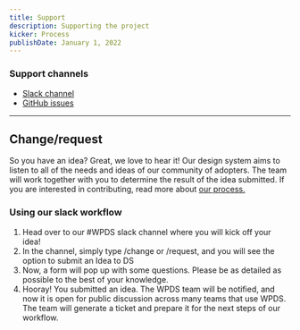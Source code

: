 ```yaml
---
title: Support
description: Supporting the project
kicker: Process
publishDate: January 1, 2022
---
```


### Support channels

- [Slack channel](https://washpost.slack.com/archives/C01FWHF12BG)
- [GitHub issues](https://github.com/WPMedia/wpds-docs/issues)

---

## Change/request

So you have an idea? Great, we love to hear it! Our design system aims to listen to all of the needs and ideas of our community of adopters. The team will work together with you to determine the result of the idea submitted. If you are interested in contributing, read more about [our process.](blog/guides/contribute-a-component)

### Using our slack workflow

1. Head over to our #WPDS slack channel where you will kick off your idea!
2. In the channel, simply type /change or /request, and you will see the option to submit an Idea to DS
3. Now, a form will pop up with some questions. Please be as detailed as possible to the best of your knowledge.
4. Hooray! You submitted an idea. The WPDS team will be notified, and now it is open for public discussion across many teams that use WPDS. The team will generate a ticket and prepare it for the next steps of our workflow.
